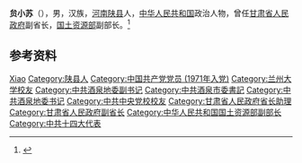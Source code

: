 '''贠小苏'''（{{bd|1950年|11月|}}），男，汉族，[[河南|河南]][[陕县|陕县]]人，[[中华人民共和国|中华人民共和国]]政治人物，曾任[[甘肃省人民政府|甘肃省人民政府]]副省长，[[中华人民共和国国土资源部|国土资源部]]副部长。<ref>{{Cite web|title=贠小苏|url=http://www.crcmlr.org.cn/newsitem/277315833|accessdate=2020-12-16|work=自然资源部咨询研究中心|archive-date=2016-11-07|archive-url=https://web.archive.org/web/20161107024521/http://www.crcmlr.org.cn/newsitem/277315833|dead-url=no}}</ref>

== 参考资料 ==
{{reflist}}

{{中国人物小作品}}

{{Authority control}}
{{DEFAULTSORT:Yun贠}}
[[Category:贠姓|Xiao]]
[[Category:陕县人|Category:陕县人]]
[[Category:中国共产党党员_(1971年入党)|Category:中国共产党党员 (1971年入党)]]
[[Category:兰州大学校友|Category:兰州大学校友]]
[[Category:中共酒泉地委副书记|Category:中共酒泉地委副书记]]
[[Category:中共酒泉市委書記|Category:中共酒泉市委書記]]
[[Category:中共酒泉地委书记|Category:中共酒泉地委书记]]
[[Category:中共中央党校校友|Category:中共中央党校校友]]
[[Category:甘肃省人民政府省长助理|Category:甘肃省人民政府省长助理]]
[[Category:甘肃省人民政府副省长|Category:甘肃省人民政府副省长]]
[[Category:中华人民共和国国土资源部副部长|Category:中华人民共和国国土资源部副部长]]
[[Category:中共十四大代表|Category:中共十四大代表]]